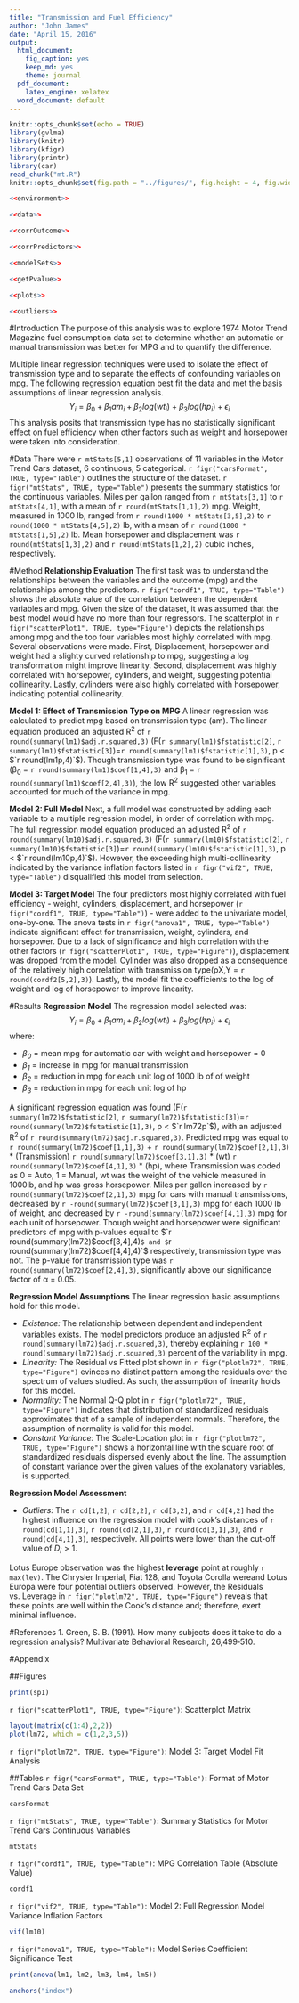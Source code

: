 ```yaml
---
title: "Transmission and Fuel Efficiency"
author: "John James"
date: "April 15, 2016"
output:
  html_document:
    fig_caption: yes
    keep_md: yes
    theme: journal
  pdf_document:
    latex_engine: xelatex
  word_document: default
---
```


```r
knitr::opts_chunk$set(echo = TRUE)
library(gvlma)
library(knitr)
library(kfigr)
library(printr)
library(car)
read_chunk("mt.R")
knitr::opts_chunk$set(fig.path = "../figures/", fig.height = 4, fig.width = 10, echo=TRUE, warning=FALSE)
```

```r
<<environment>>
```

```r
<<data>>
```

```r
<<corrOutcome>>
```

```r
<<corrPredictors>>
```

```r
<<modelSets>>
```

```r
<<getPvalue>>
```

```r
<<plots>>
```

```r
<<outliers>>
```

#Introduction
The purpose of this analysis was to explore 1974 Motor Trend Magazine fuel consumption data set to determine whether an automatic or manual transmission was better for MPG and to quantify the difference.

Multiple linear regression techniques were used to isolate the effect of transmission type and to separate the effects of confounding variables on mpg. The following regression equation best fit the data and met the basis assumptions of linear regression analysis.
$$Y_i = \beta_0 + \beta_1am_i + \beta_2log(wt_i) + \beta_3log(hp_i) + \epsilon_i$$
This analysis posits that transmission type has no statistically significant effect on fuel efficiency when other factors such as weight and horsepower were taken into consideration.

#Data
There were `r mtStats[5,1]` observations of 11 variables in the Motor Trend Cars dataset, 6 continuous, 5 categorical. `r figr("carsFormat", TRUE, type="Table")` outlines the structure of the dataset.  `r figr("mtStats", TRUE, type="Table")` presents the summary statistics for the continuous variables.  Miles per gallon ranged from `r mtStats[3,1]` to `r mtStats[4,1]`, with a mean of `r round(mtStats[1,1],2)` mpg. Weight, measured in 1000 lb, ranged from `r round(1000 * mtStats[3,5],2)` to `r round(1000 * mtStats[4,5],2)` lb, with a mean of `r round(1000 * mtStats[1,5],2)` lb.  Mean horsepower and displacement was `r round(mtStats[1,3],2)` and `r round(mtStats[1,2],2)` cubic inches, respectively.  

#Method
**Relationship Evaluation**
The first task was to understand the relationships between the variables and the outcome (mpg) and the relationships among the predictors. `r figr("cordf1", TRUE, type="Table")` shows the absolute value of the correlation between the dependent variables and mpg. Given the size of the dataset, it was assumed that the best model would have no more than four regressors. The scatterplot in `r figr("scatterPlot1", TRUE, type="Figure")` depicts the relationships among mpg and the top four variables most highly correlated with mpg. Several observations were made.  First, Displacement, horsepower and weight had a slighty curved relationship to mpg, suggesting a log transformation might improve linearity. Second, displacement was highly correlated with horsepower, cylinders, and weight, suggesting potential collinearity.  Lastly, cylinders were also highly correlated with horsepower, indicating potential collinearity.

**Model 1: Effect of Transmission Type on MPG**
A linear regression was calculated to predict mpg based on transmission type (am). The linear equation produced an adjusted R^2^ of `r round(summary(lm1)$adj.r.squared,3)` (F(`r summary(lm1)$fstatistic[2]`, `r summary(lm1)$fstatistic[3]`)=`r round(summary(lm1)$fstatistic[1],3)`, p < $`r round(lm1p,4)`$).  Though transmission type was found to be significant (β~0~ = `r round(summary(lm1)$coef[1,4],3)` and β~1~ = `r round(summary(lm1)$coef[2,4],3)`), the low R^2^ suggested other variables accounted for much of the variance in mpg. 

**Model 2: Full Model**
Next, a full model was constructed by adding each variable to a multiple regression model, in order of correlation with mpg.  The full regression model equation produced an adjusted R^2^ of `r round(summary(lm10)$adj.r.squared,3)` (F(`r summary(lm10)$fstatistic[2]`, `r summary(lm10)$fstatistic[3]`)=`r round(summary(lm10)$fstatistic[1],3)`, p < $`r round(lm10p,4)`$).  However, the exceeding high multi-collinearity indicated by the variance inflation factors listed in `r figr("vif2", TRUE, type="Table")` disqualified this model from selection.

**Model 3: Target Model**
The four predictors most highly correlated with fuel efficiency - weight, cylinders, displacement, and horsepower (`r figr("cordf1", TRUE, type="Table")`) - were added to the univariate model, one-by-one. The anova tests in `r figr("anova1", TRUE, type="Table")` indicate significant effect for transmission, weight, cylinders, and horsepower.  Due to a lack of significance and high correlation with the other factors (`r figr("scatterPlot1", TRUE, type="Figure")`), displacement was dropped from the model.  Cylinder was also dropped as a consequence of the relatively high correlation with transmission type(ρX,Y	= `r round(cordf2[5,2],3)`). Lastly, the model fit the coefficients to the log of weight and log of horsepower to improve linearity.


#Results
**Regression Model**
The regression model selected was:
$$Y_i = \beta_0 + \beta_1am_i + \beta_2log(wt_i) + \beta_3log(hp_i) + \epsilon_i$$
where:

* *$\beta_0$* = mean mpg for automatic car with weight and horsepower = 0
* *$\beta_1$* = increase in mpg for manual transmission 
* *$\beta_2$* = reduction in mpg for each unit log of 1000 lb of of weight 
* *$\beta_3$* = reduction in mpg for each unit log of hp

              
A significant regression equation was found (F(`r summary(lm72)$fstatistic[2]`, `r summary(lm72)$fstatistic[3]`)=`r round(summary(lm72)$fstatistic[1],3)`, p < $`r lm72p`$), with an adjusted R^2^ of `r round(summary(lm72)$adj.r.squared,3)`. Predicted mpg was equal to `r round(summary(lm72)$coef[1,1],3)`  + `r round(summary(lm72)$coef[2,1],3)` * (Transmission)  `r round(summary(lm72)$coef[3,1],3)` * (wt)  `r round(summary(lm72)$coef[4,1],3)` * (hp), where Transmission was coded as 0 = Auto, 1 = Manual, wt was the weight of the vehicle measured in 1000lb, and hp was gross horsepower. Miles per gallon increased by `r round(summary(lm72)$coef[2,1],3)` mpg for cars with manual transmissions, decreased by `r -round(summary(lm72)$coef[3,1],3)` mpg for each 1000 lb of weight, and decreased by `r -round(summary(lm72)$coef[4,1],3)` mpg for each unit of horsepower. Though weight and horsepower were significant predictors of mpg with p-values equal to $`r round(summary(lm72)$coef[3,4],4)`$ and $`r round(summary(lm72)$coef[4,4],4)`$ respectively, transmission type was not.  The p-value for transmission type was `r round(summary(lm72)$coef[2,4],3)`, significantly above our significance factor of α = 0.05.

**Regression Model Assumptions**
The linear regression basic assumptions hold for this model.

* *Existence:* The relationship between dependent and independent variables exists.  The model predictors produce an adjusted R^2^ of `r round(summary(lm72)$adj.r.squared,3)`, thereby explaining `r 100 * round(summary(lm72)$adj.r.squared,3)` percent of the variability in mpg.
* *Linearity:* The Residual vs Fitted plot shown in `r figr("plotlm72", TRUE, type="Figure")` evinces no distinct pattern among the residuals over the spectrum of values studied.  As such, the assumption of linearity holds for this model.
* *Normality:* The Normal Q-Q plot in `r figr("plotlm72", TRUE, type="Figure")` indicates that distribution of standardized residuals approximates that of a sample of independent normals.  Therefore, the assumption of normality is valid for this model.
* *Constant Variance:*  The Scale-Location plot in `r figr("plotlm72", TRUE, type="Figure")` shows a horizontal line with the square root of standardized residuals dispersed evenly about the line.  The assumption of constant variance over the given values of the explanatory variables, is supported.

**Regression Model Assessment**

* *Outliers:* The `r cd[1,2]`, `r cd[2,2]`, `r cd[3,2]`, and `r cd[4,2]` had the highest influence on the regression model with cook's distances of `r round(cd[1,1],3)`, `r round(cd[2,1],3)`, `r round(cd[3,1],3)`, and `r round(cd[4,1],3)`, respectively.  All points were lower than the cut-off value of $D_i > 1$.

Lotus Europe observation was the highest **leverage** point at roughly `r max(lev)`.
The Chrysler Imperial, Fiat 128, and Toyota Corolla wereand Lotus Europa were four potential outliers observed. However, the Residuals vs. Leverage in `r figr("plotlm72", TRUE, type="Figure")` reveals that these points are well within the Cook's distance and; therefore, exert minimal influence. 

#References
1. Green, S. B. (1991). How many subjects does it take to do a regression analysis? Multivariate Behavioral Research, 26,499‐510.

#Appendix

##Figures
```r
print(sp1)
```
`r figr("scatterPlot1", TRUE, type="Figure")`: Scatterplot Matrix


```r
layout(matrix(c(1:4),2,2))
plot(lm72, which = c(1,2,3,5))
```
`r figr("plotlm72", TRUE, type="Figure")`: Model 3: Target Model Fit Analysis

##Tables
`r figr("carsFormat", TRUE, type="Table")`: Format of Motor Trend Cars Data Set
```r
carsFormat
```

`r figr("mtStats", TRUE, type="Table")`: Summary Statistics for Motor Trend Cars Continuous Variables
```r
mtStats
```

`r figr("cordf1", TRUE, type="Table")`: MPG Correlation Table (Absolute Value)
```r
cordf1
```


`r figr("vif2", TRUE, type="Table")`: Model 2: Full Regression Model Variance Inflation Factors
```r
vif(lm10)
```

`r figr("anova1", TRUE, type="Table")`: Model Series Coefficient Significance Test
```r
print(anova(lm1, lm2, lm3, lm4, lm5))
```


```r
anchors("index")
```
